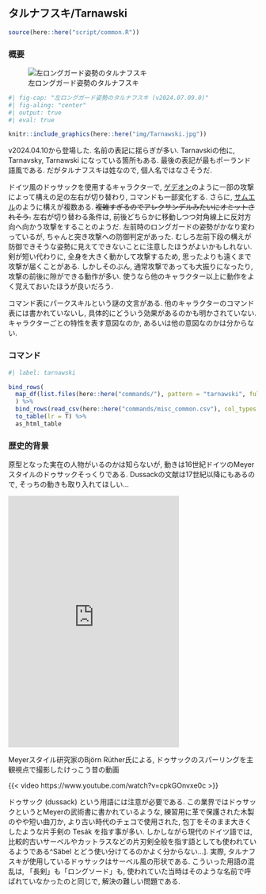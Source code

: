 ## タルナフスキ/Tarnawski {#sec-Tarnawski}

```r
source(here::here("script/common.R"))
```



### 概要 {-}

![左ロングガード姿勢のタルナフスキ](img/Tarnawski.jpg){#fig-tarnawski}

```r
#| fig-cap: "左ロングガード姿勢のタルナフスキ (v2024.07.09.0)"
#| fig-aling: "center"
#| output: true
#| eval: true

knitr::include_graphics(here::here("img/Tarnawski.jpg"))
```

v2024.04.10から登場した. 名前の表記に揺らぎが多い. Tarnavskiの他に, Tarnavsky, Tarnawski になっている箇所もある. 最後の表記が最もポーランド語風である. だがタルナフスキは姓なので, 個人名ではなさそうだ.

ドイツ風のドゥサックを使用するキャラクターで, [ゲデオン](#Gedeon)のように一部の攻撃によって構えの足の左右が切り替わり, コマンドも一部変化する. さらに, [サムエル](#Samuel)のように構えが複数ある. ~~複雑すぎるのでアレクサンデルみたいにオミットされそう.~~ 左右が切り替わる条件は, 前後どちらかに移動しつつ対角線上に反対方向へ向かう攻撃をすることのようだ. 左前時のロングガードの姿勢がかなり変わっているが, ちゃんと突き攻撃への防御判定があった. むしろ左前下段の構えが防御できそうな姿勢に見えてできないことに注意したほうがよいかもしれない. 剣が短い代わりに, 全身を大きく動かして攻撃するため, 思ったよりも遠くまで攻撃が届くことがある. しかしそのぶん, 通常攻撃であっても大振りになったり, 攻撃の前後に隙ができる動作が多い. 使うなら他のキャラクター以上に動作をよく覚えておいたほうが良いだろう.

コマンド表にパークスキルという謎の文言がある. 他のキャラクターのコマンド表には書かれていないし, 具体的にどういう効果があるのかも明かされていない. キャラクターごとの特性を表す意図なのか, あるいは他の意図なのかは分からない.

### コマンド {-}

```r
#| label: tarnawski

bind_rows(
  map_df(list.files(here::here("commands/"), pattern = "tarnawski", full.names = T), ~read_csv(.x, col_types = "c"))
  ) %>%
  bind_rows(read_csv(here::here("commands/misc_common.csv"), col_types = "c")) %>%
  to_table(lr = T) %>%
  as_html_table
```

### 歴史的背景 {-}

原型となった実在の人物がいるのかは知らないが, 動きは16世紀ドイツのMeyerスタイルのドゥサックそっくりである. Dussackの文献は17世紀以降にもあるので, そっちの動きも取り入れてほしい...

<iframe src="https://assets.pinterest.com/ext/embed.html?id=1144125480328793373" height="507" width="345" frameborder="0" scrolling="no" ></iframe>

Meyerスタイル研究家のBjörn Rüther氏による, ドゥサックのスパーリングを主観視点で撮影したけっこう昔の動画

{{< video https://www.youtube.com/watch?v=cpkGOnvxe0c >}}

ドゥサック (dussack) という用語には注意が必要である. この業界ではドゥサックというとMeyerの武術書に書かれているような, 練習用に革で保護された木製のやや短い曲刀か, より古い時代のチェコで使用された, 包丁をそのまま大きくしたような片手剣の Tesák を指す事が多い. しかしながら現代のドイツ語では, 比較的古いサーベルやカットラスなどの片刃剣全般を指す語としても使われているようである^Säbel とどう使い分けてるのかよく分からない...]. 実際, タルナフスキが使用しているドゥサックはサーベル風の形状である. こういった用語の混乱は, 「長剣」も「ロングソード」も, 使われていた当時はそのような名前で呼ばれていなかったのと同じで, 解決の難しい問題である.
